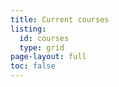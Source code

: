 ```yaml
---
title: Current courses
listing:
  id: courses
  type: grid
page-layout: full
toc: false
---
```


<!-- ### COURSES -->

<!-- For information on the courses I teach follow the links below. If you have any questions, you can send me a message using the "Contact" page on the main menu. -->
